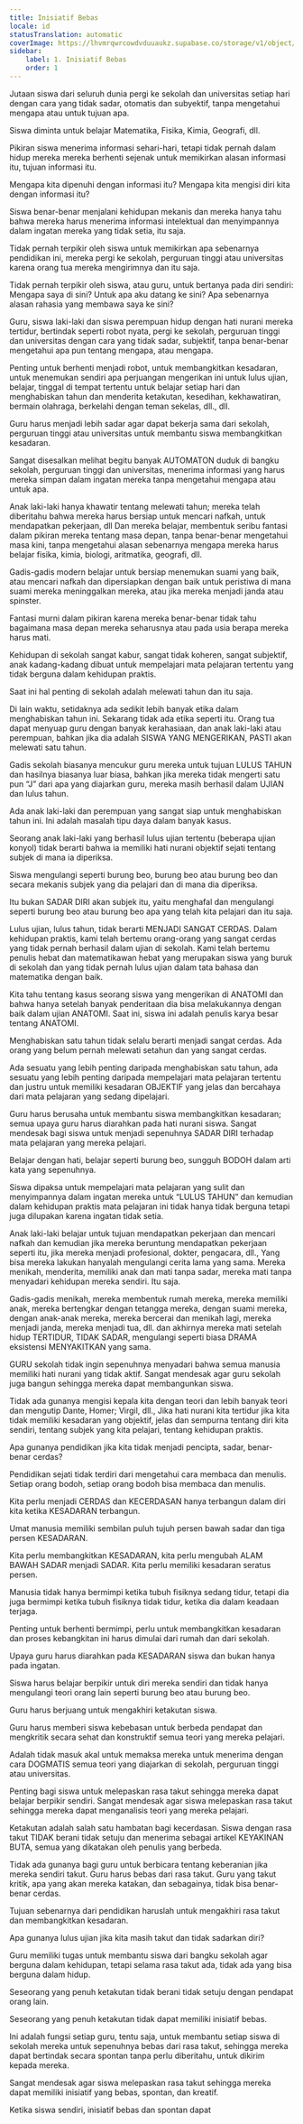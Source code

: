 ```yaml
---
title: Inisiatif Bebas
locale: id
statusTranslation: automatic
coverImage: https://lhvmrqwrcowdvduuaukz.supabase.co/storage/v1/object/public/strapi-uploads/small_cover-educacion-fundamental.webp-2d51a7828a2b1309555be27f7e2a61a0.webp
sidebar:
    label: 1. Inisiatif Bebas
    order: 1
---
```

Jutaan siswa dari seluruh dunia pergi ke sekolah dan universitas setiap hari dengan cara yang tidak sadar, otomatis dan subyektif, tanpa mengetahui mengapa atau untuk tujuan apa.

Siswa diminta untuk belajar Matematika, Fisika, Kimia, Geografi, dll.

Pikiran siswa menerima informasi sehari-hari, tetapi tidak pernah dalam hidup mereka mereka berhenti sejenak untuk memikirkan alasan informasi itu, tujuan informasi itu.

Mengapa kita dipenuhi dengan informasi itu? Mengapa kita mengisi diri kita dengan informasi itu?

Siswa benar-benar menjalani kehidupan mekanis dan mereka hanya tahu bahwa mereka harus menerima informasi intelektual dan menyimpannya dalam ingatan mereka yang tidak setia, itu saja.

Tidak pernah terpikir oleh siswa untuk memikirkan apa sebenarnya pendidikan ini, mereka pergi ke sekolah, perguruan tinggi atau universitas karena orang tua mereka mengirimnya dan itu saja.

Tidak pernah terpikir oleh siswa, atau guru, untuk bertanya pada diri sendiri: Mengapa saya di sini? Untuk apa aku datang ke sini? Apa sebenarnya alasan rahasia yang membawa saya ke sini?

Guru, siswa laki-laki dan siswa perempuan hidup dengan hati nurani mereka tertidur, bertindak seperti robot nyata, pergi ke sekolah, perguruan tinggi dan universitas dengan cara yang tidak sadar, subjektif, tanpa benar-benar mengetahui apa pun tentang mengapa, atau mengapa.

Penting untuk berhenti menjadi robot, untuk membangkitkan kesadaran, untuk menemukan sendiri apa perjuangan mengerikan ini untuk lulus ujian, belajar, tinggal di tempat tertentu untuk belajar setiap hari dan menghabiskan tahun dan menderita ketakutan, kesedihan, kekhawatiran, bermain olahraga, berkelahi dengan teman sekelas, dll., dll.

Guru harus menjadi lebih sadar agar dapat bekerja sama dari sekolah, perguruan tinggi atau universitas untuk membantu siswa membangkitkan kesadaran.

Sangat disesalkan melihat begitu banyak AUTOMATON duduk di bangku sekolah, perguruan tinggi dan universitas, menerima informasi yang harus mereka simpan dalam ingatan mereka tanpa mengetahui mengapa atau untuk apa.

Anak laki-laki hanya khawatir tentang melewati tahun; mereka telah diberitahu bahwa mereka harus bersiap untuk mencari nafkah, untuk mendapatkan pekerjaan, dll Dan mereka belajar, membentuk seribu fantasi dalam pikiran mereka tentang masa depan, tanpa benar-benar mengetahui masa kini, tanpa mengetahui alasan sebenarnya mengapa mereka harus belajar fisika, kimia, biologi, aritmatika, geografi, dll.

Gadis-gadis modern belajar untuk bersiap menemukan suami yang baik, atau mencari nafkah dan dipersiapkan dengan baik untuk peristiwa di mana suami mereka meninggalkan mereka, atau jika mereka menjadi janda atau spinster.

Fantasi murni dalam pikiran karena mereka benar-benar tidak tahu bagaimana masa depan mereka seharusnya atau pada usia berapa mereka harus mati.

Kehidupan di sekolah sangat kabur, sangat tidak koheren, sangat subjektif, anak kadang-kadang dibuat untuk mempelajari mata pelajaran tertentu yang tidak berguna dalam kehidupan praktis.

Saat ini hal penting di sekolah adalah melewati tahun dan itu saja.

Di lain waktu, setidaknya ada sedikit lebih banyak etika dalam menghabiskan tahun ini. Sekarang tidak ada etika seperti itu. Orang tua dapat menyuap guru dengan banyak kerahasiaan, dan anak laki-laki atau perempuan, bahkan jika dia adalah SISWA YANG MENGERIKAN, PASTI akan melewati satu tahun.

Gadis sekolah biasanya mencukur guru mereka untuk tujuan LULUS TAHUN dan hasilnya biasanya luar biasa, bahkan jika mereka tidak mengerti satu pun “J” dari apa yang diajarkan guru, mereka masih berhasil dalam UJIAN dan lulus tahun.

Ada anak laki-laki dan perempuan yang sangat siap untuk menghabiskan tahun ini. Ini adalah masalah tipu daya dalam banyak kasus.

Seorang anak laki-laki yang berhasil lulus ujian tertentu (beberapa ujian konyol) tidak berarti bahwa ia memiliki hati nurani objektif sejati tentang subjek di mana ia diperiksa.

Siswa mengulangi seperti burung beo, burung beo atau burung beo dan secara mekanis subjek yang dia pelajari dan di mana dia diperiksa.

Itu bukan SADAR DIRI akan subjek itu, yaitu menghafal dan mengulangi seperti burung beo atau burung beo apa yang telah kita pelajari dan itu saja.

Lulus ujian, lulus tahun, tidak berarti MENJADI SANGAT CERDAS. Dalam kehidupan praktis, kami telah bertemu orang-orang yang sangat cerdas yang tidak pernah berhasil dalam ujian di sekolah. Kami telah bertemu penulis hebat dan matematikawan hebat yang merupakan siswa yang buruk di sekolah dan yang tidak pernah lulus ujian dalam tata bahasa dan matematika dengan baik.

Kita tahu tentang kasus seorang siswa yang mengerikan di ANATOMI dan bahwa hanya setelah banyak penderitaan dia bisa melakukannya dengan baik dalam ujian ANATOMI. Saat ini, siswa ini adalah penulis karya besar tentang ANATOMI.

Menghabiskan satu tahun tidak selalu berarti menjadi sangat cerdas. Ada orang yang belum pernah melewati setahun dan yang sangat cerdas.

Ada sesuatu yang lebih penting daripada menghabiskan satu tahun, ada sesuatu yang lebih penting daripada mempelajari mata pelajaran tertentu dan justru untuk memiliki kesadaran OBJEKTIF yang jelas dan bercahaya dari mata pelajaran yang sedang dipelajari.

Guru harus berusaha untuk membantu siswa membangkitkan kesadaran; semua upaya guru harus diarahkan pada hati nurani siswa. Sangat mendesak bagi siswa untuk menjadi sepenuhnya SADAR DIRI terhadap mata pelajaran yang mereka pelajari.

Belajar dengan hati, belajar seperti burung beo, sungguh BODOH dalam arti kata yang sepenuhnya.

Siswa dipaksa untuk mempelajari mata pelajaran yang sulit dan menyimpannya dalam ingatan mereka untuk “LULUS TAHUN” dan kemudian dalam kehidupan praktis mata pelajaran ini tidak hanya tidak berguna tetapi juga dilupakan karena ingatan tidak setia.

Anak laki-laki belajar untuk tujuan mendapatkan pekerjaan dan mencari nafkah dan kemudian jika mereka beruntung mendapatkan pekerjaan seperti itu, jika mereka menjadi profesional, dokter, pengacara, dll., Yang bisa mereka lakukan hanyalah mengulangi cerita lama yang sama. Mereka menikah, menderita, memiliki anak dan mati tanpa sadar, mereka mati tanpa menyadari kehidupan mereka sendiri. Itu saja.

Gadis-gadis menikah, mereka membentuk rumah mereka, mereka memiliki anak, mereka bertengkar dengan tetangga mereka, dengan suami mereka, dengan anak-anak mereka, mereka bercerai dan menikah lagi, mereka menjadi janda, mereka menjadi tua, dll. dan akhirnya mereka mati setelah hidup TERTIDUR, TIDAK SADAR, mengulangi seperti biasa DRAMA eksistensi MENYAKITKAN yang sama.

GURU sekolah tidak ingin sepenuhnya menyadari bahwa semua manusia memiliki hati nurani yang tidak aktif. Sangat mendesak agar guru sekolah juga bangun sehingga mereka dapat membangunkan siswa.

Tidak ada gunanya mengisi kepala kita dengan teori dan lebih banyak teori dan mengutip Dante, Homer; Virgil, dll., Jika hati nurani kita tertidur jika kita tidak memiliki kesadaran yang objektif, jelas dan sempurna tentang diri kita sendiri, tentang subjek yang kita pelajari, tentang kehidupan praktis.

Apa gunanya pendidikan jika kita tidak menjadi pencipta, sadar, benar-benar cerdas?

Pendidikan sejati tidak terdiri dari mengetahui cara membaca dan menulis. Setiap orang bodoh, setiap orang bodoh bisa membaca dan menulis.

Kita perlu menjadi CERDAS dan KECERDASAN hanya terbangun dalam diri kita ketika KESADARAN terbangun.

Umat manusia memiliki sembilan puluh tujuh persen bawah sadar dan tiga persen KESADARAN.

Kita perlu membangkitkan KESADARAN, kita perlu mengubah ALAM BAWAH SADAR menjadi SADAR. Kita perlu memiliki kesadaran seratus persen.

Manusia tidak hanya bermimpi ketika tubuh fisiknya sedang tidur, tetapi dia juga bermimpi ketika tubuh fisiknya tidak tidur, ketika dia dalam keadaan terjaga.

Penting untuk berhenti bermimpi, perlu untuk membangkitkan kesadaran dan proses kebangkitan ini harus dimulai dari rumah dan dari sekolah.

Upaya guru harus diarahkan pada KESADARAN siswa dan bukan hanya pada ingatan.

Siswa harus belajar berpikir untuk diri mereka sendiri dan tidak hanya mengulangi teori orang lain seperti burung beo atau burung beo.

Guru harus berjuang untuk mengakhiri ketakutan siswa.

Guru harus memberi siswa kebebasan untuk berbeda pendapat dan mengkritik secara sehat dan konstruktif semua teori yang mereka pelajari.

Adalah tidak masuk akal untuk memaksa mereka untuk menerima dengan cara DOGMATIS semua teori yang diajarkan di sekolah, perguruan tinggi atau universitas.

Penting bagi siswa untuk melepaskan rasa takut sehingga mereka dapat belajar berpikir sendiri. Sangat mendesak agar siswa melepaskan rasa takut sehingga mereka dapat menganalisis teori yang mereka pelajari.

Ketakutan adalah salah satu hambatan bagi kecerdasan. Siswa dengan rasa takut TIDAK berani tidak setuju dan menerima sebagai artikel KEYAKINAN BUTA, semua yang dikatakan oleh penulis yang berbeda.

Tidak ada gunanya bagi guru untuk berbicara tentang keberanian jika mereka sendiri takut. Guru harus bebas dari rasa takut. Guru yang takut kritik, apa yang akan mereka katakan, dan sebagainya, tidak bisa benar-benar cerdas.

Tujuan sebenarnya dari pendidikan haruslah untuk mengakhiri rasa takut dan membangkitkan kesadaran.

Apa gunanya lulus ujian jika kita masih takut dan tidak sadarkan diri?

Guru memiliki tugas untuk membantu siswa dari bangku sekolah agar berguna dalam kehidupan, tetapi selama rasa takut ada, tidak ada yang bisa berguna dalam hidup.

Seseorang yang penuh ketakutan tidak berani tidak setuju dengan pendapat orang lain.

Seseorang yang penuh ketakutan tidak dapat memiliki inisiatif bebas.

Ini adalah fungsi setiap guru, tentu saja, untuk membantu setiap siswa di sekolah mereka untuk sepenuhnya bebas dari rasa takut, sehingga mereka dapat bertindak secara spontan tanpa perlu diberitahu, untuk dikirim kepada mereka.

Sangat mendesak agar siswa melepaskan rasa takut sehingga mereka dapat memiliki inisiatif yang bebas, spontan, dan kreatif.

Ketika siswa sendiri, inisiatif bebas dan spontan dapat
